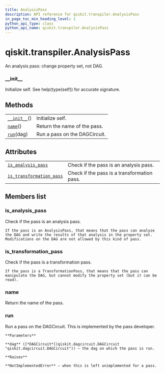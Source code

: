 ```yaml
---
title: AnalysisPass
description: API reference for qiskit.transpiler.AnalysisPass
in_page_toc_min_heading_level: 1
python_api_type: class
python_api_name: qiskit.transpiler.AnalysisPass
---
```


# qiskit.transpiler.AnalysisPass

<Class id="qiskit.transpiler.AnalysisPass" isDedicatedPage={true} github="https://github.com/qiskit/qiskit/tree/stable/0.17/qiskit/transpiler/basepasses.py" signature="AnalysisPass(*args, **kwargs)" modifiers="class">
  An analysis pass: change property set, not DAG.

  ### \_\_init\_\_

  <Function id="qiskit.transpiler.AnalysisPass.__init__" signature="__init__()">
    Initialize self. See help(type(self)) for accurate signature.
  </Function>

  ## Methods

  |                                                                                                    |                               |
  | -------------------------------------------------------------------------------------------------- | ----------------------------- |
  | [`__init__`](#qiskit.transpiler.AnalysisPass.__init__ "qiskit.transpiler.AnalysisPass.__init__")() | Initialize self.              |
  | [`name`](#qiskit.transpiler.AnalysisPass.name "qiskit.transpiler.AnalysisPass.name")()             | Return the name of the pass.  |
  | [`run`](#qiskit.transpiler.AnalysisPass.run "qiskit.transpiler.AnalysisPass.run")(dag)             | Run a pass on the DAGCircuit. |

  ## Attributes

  |                                                                                                                                            |                                             |
  | ------------------------------------------------------------------------------------------------------------------------------------------ | ------------------------------------------- |
  | [`is_analysis_pass`](#qiskit.transpiler.AnalysisPass.is_analysis_pass "qiskit.transpiler.AnalysisPass.is_analysis_pass")                   | Check if the pass is an analysis pass.      |
  | [`is_transformation_pass`](#qiskit.transpiler.AnalysisPass.is_transformation_pass "qiskit.transpiler.AnalysisPass.is_transformation_pass") | Check if the pass is a transformation pass. |

  ## Members list

  ### is\_analysis\_pass

  <Attribute id="qiskit.transpiler.AnalysisPass.is_analysis_pass">
    Check if the pass is an analysis pass.

    If the pass is an AnalysisPass, that means that the pass can analyze the DAG and write the results of that analysis in the property set. Modifications on the DAG are not allowed by this kind of pass.
  </Attribute>

  ### is\_transformation\_pass

  <Attribute id="qiskit.transpiler.AnalysisPass.is_transformation_pass">
    Check if the pass is a transformation pass.

    If the pass is a TransformationPass, that means that the pass can manipulate the DAG, but cannot modify the property set (but it can be read).
  </Attribute>

  ### name

  <Function id="qiskit.transpiler.AnalysisPass.name" signature="name()">
    Return the name of the pass.
  </Function>

  ### run

  <Function id="qiskit.transpiler.AnalysisPass.run" signature="run(dag)" modifiers="abstract">
    Run a pass on the DAGCircuit. This is implemented by the pass developer.

    **Parameters**

    **dag** ([*DAGCircuit*](qiskit.dagcircuit.DAGCircuit "qiskit.dagcircuit.DAGCircuit")) – the dag on which the pass is run.

    **Raises**

    **NotImplementedError** – when this is left unimplemented for a pass.
  </Function>
</Class>

